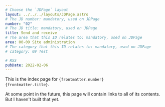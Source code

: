 ```yaml
---
# Choose the `JDPage` layout
layout: ../../../layouts/JDPage.astro
# The JD number: mandatory, used on JDPage
number: "02"
# The JD title: mandatory, used on JDPage
title: Send and receive
# The area that this ID relates to: mandatory, used on JDPage
area: 00-09 Site administration
# The category that this ID relates to: mandatory, used on JDPage
# category: 09 Test

# RSS
pubDate: 2022-02-06
---
```


This is the index page for <code>{frontmatter.number} {frontmatter.title}</code>.

At some point in the future, this page will contain links to all of its contents. But I haven't built that yet.
